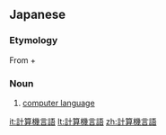 ==Japanese==
{{ja-kanjitab|けい|さん|き|げん|ご|yomi=o}}

===Etymology===
From {{ja-r|計算機|けいさんき|gloss=[[computer]]}} + {{ja-r|言語|げんご|gloss=[[language]]}}

===Noun===
{{ja-noun|けいさんき げんご}}

# {{lb|ja|programming|sort=けいさんきげんご}} [[computer language]]

[[it:計算機言語]]
[[lt:計算機言語]]
[[zh:計算機言語]]